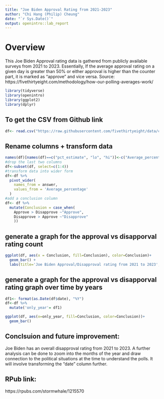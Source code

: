```yaml
---
title: "Joe Biden Approval Rating from 2021-2023"
author: "Chi Hang (Philip) Cheung"
date: "`r Sys.Date()`"
output: openintro::lab_report
---
```

# Overview
This Joe Biden Approval rating data is gathered from publicly available surveys from 2021 to 2023. Essentially, If the average approval rating on a given day is greater than 50% or either approval is higher than the counter part, it is marked as "approve" and vice versa.
Source:
https://fivethirtyeight.com/methodology/how-our-polling-averages-work/

```r
library(tidyverse)
library(openintro)
library(ggplot2)
library(dplyr)
```



## To get the CSV from Github link
```r
df<- read.csv("https://raw.githubusercontent.com/fivethirtyeight/data/cdac9b8cc525a499d1cf36fa079a7127b56aebc6/polls/old_model/joe_biden_approval_old_model.csv", header=TRUE)
```

## Rename columns + transform data
```r
names(df)[names(df)==c("pct_estimate", "lo", "hi")]<-c("Average_percentage", "low end percentage", "upper end percentage")
#drop the last two columns
df<-subset(df, select=c(1:4))
#transform data into wider form
df<-df %>%
  pivot_wider(
    names_from = answer,
    values_from = 'Average_percentage'
  )
#add a conclusion column
df<- df %>%
  mutate(Conclusion = case_when(
    Approve > Disapprove ~"Approve",
    Disapprove > Approve ~"Disapprove"
    ))
```

## generate a graph for the approval vs disapporval rating count
```r
ggplot(df, aes(x = Conclusion, fill=Conclusion), color=Conclusion)+
  geom_bar() +
  labs(title='Joe Biden Approval/Disapproval rating from 2021 to 2023', x = '', y ='rating counted')

```
## generate a graph for the approval vs disapporval rating graph over time by years
```r
df1<- format(as.Date(df$date), "%Y")
df<-df %>%
  mutate('only_year'= df1)

ggplot(df, aes(x=only_year, fill=Conclusion, color=Conclusion))+
  geom_bar()
```

## Conclsuion and future improvement: 
Joe Biden has an overall disapproval rating from 2021 to 2023. A further analysis can be done to zoom into the months of the year and draw connection to the political situations at the time to understand the polls. It will involve transforming the "date" column further.

## RPub link:
https://rpubs.com/stormwhale/1215570




